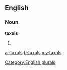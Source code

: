 ==English==

===Noun===
'''taxols'''

# {{plural of|[[taxol]]}}

[[Category:English plurals]]

[[ar:taxols]]
[[fr:taxols]]
[[my:taxols]]